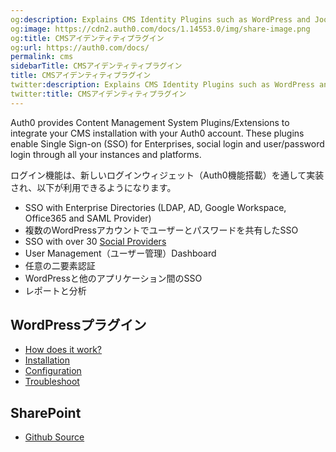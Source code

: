 ```yaml
---
og:description: Explains CMS Identity Plugins such as WordPress and Joomla
og:image: https://cdn2.auth0.com/docs/1.14553.0/img/share-image.png
og:title: CMSアイデンティティプラグイン
og:url: https://auth0.com/docs/
permalink: cms
sidebarTitle: CMSアイデンティティプラグイン
title: CMSアイデンティティプラグイン
twitter:description: Explains CMS Identity Plugins such as WordPress and Joomla
twitter:title: CMSアイデンティティプラグイン
---
```


Auth0 provides Content Management System Plugins/Extensions to integrate your CMS installation with your Auth0 account. These plugins enable <Tooltip tip="Single Sign-On (SSO): Service that, after a user logs into one applicaton, automatically logs that user in to other applications." cta="View Glossary" href="/docs/glossary?term=Single+Sign-on">Single Sign-on</Tooltip> (SSO) for Enterprises, social login and user/password login through all your instances and platforms.

ログイン機能は、新しいログインウィジェット（Auth0機能搭載）を通して実装され、以下が利用できるようになります。

* SSO with Enterprise Directories (LDAP, AD, Google Workspace, Office365 and <Tooltip tip="Security Assertion Markup Language (SAML): Standardized protocol allowing two parties to exchange authentication information without a password." cta="View Glossary" href="/docs/glossary?term=SAML">SAML</Tooltip> Provider)
* 複数のWordPressアカウントでユーザーとパスワードを共有したSSO
* SSO with over 30 [Social Providers](/docs/authenticate/identity-providers)
* User Management（ユーザー管理）Dashboard
* 任意の二要素認証
* WordPressと他のアプリケーション間のSSO
* レポートと分析

## WordPressプラグイン

* [How does it work?](/docs/customize/integrations/cms/wordpress-plugin/integrate-with-wordpress)
* [Installation](/docs/customize/integrations/cms/wordpress-plugin/install-login-by-auth0)
* [Configuration](/docs/customize/integrations/cms/wordpress-plugin/configure-login-by-auth0)
* [Troubleshoot](/docs/customize/integrations/cms/wordpress-plugin/troubleshoot-login-by-auth0)

## SharePoint

* [Github Source](https://github.com/auth0/auth0-sharepoint)